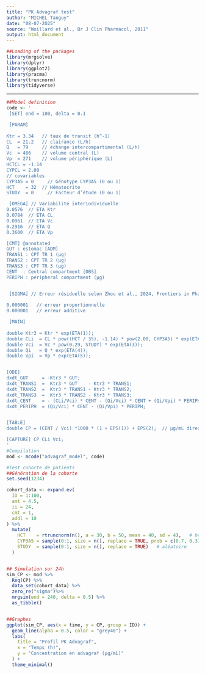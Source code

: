 ```yaml
---
title: "PK Advagraf test"
author: "MICHEL Tanguy"
date: "08-07-2O25"
source: "Woillard et al., Br J Clin Pharmacol, 2011"
output: html_document
---
```


```r
##Loading of the packages
library(mrgsolve)
library(dplyr)
library(ggplot2)
library(pracma)
library(truncnorm)
library(tidyverse)
```

---

```r
##Model definition
code <- '
 [SET] end = 100, delta = 0.1

 [PARAM]
 
Ktr = 3.34   // taux de transit (h^-1)
CL  = 21.2   // clairance (L/h)
Q   = 79     // échange intercompartimental (L/h)
Vc  = 486    // volume central (L)
Vp  = 271    // volume périphérique (L)
HCTCL = -1.14
CYPCL = 2.00
// covariables
CYP3A5 = 0     // Génotype CYP3A5 (0 ou 1)
HCT    = 32  // Hématocrite 
STUDY  = 0     // Facteur d’étude (0 ou 1)

 [OMEGA] // Variabilité interindividuelle
0.0576  // ETA Ktr
0.0784  // ETA CL
0.0961  // ETA Vc
0.2916  // ETA Q
0.3600  // ETA Vp

[CMT] @annotated
GUT : estomac [ADM]
TRANS1 : CPT TR 1 (µg)
TRANS2 : CPT TR 2 (µg)
TRANS3 : CPT TR 3 (µg)
CENT  : Central compartment [OBS]
PERIPH : peripheral compartment (µg)


 [SIGMA] // Erreur résiduelle selon Zhou et al., 2024, Frontiers in Pharmacology
 
0.000001   // erreur proportionnelle
0.000001   // erreur additive 

 [MAIN]
 
double Ktr3 = Ktr * exp(ETA(1));
double CLi  = CL * pow((HCT / 35), -1.14) * pow(2.00, CYP3A5) * exp(ETA(2));
double Vci  = Vc * pow(0.29, STUDY) * exp(ETA(3));
double Qi   = Q * exp(ETA(4));
double Vpi  = Vp * exp(ETA(5));


[ODE]
dxdt_GUT     = -Ktr3 * GUT;
dxdt_TRANS1  =  Ktr3 * GUT    - Ktr3 * TRANS1;
dxdt_TRANS2  =  Ktr3 * TRANS1 - Ktr3 * TRANS2;
dxdt_TRANS3  =  Ktr3 * TRANS2 - Ktr3 * TRANS3;
dxdt_CENT    = - (CLi/Vci) * CENT - (Qi/Vci) * CENT + (Qi/Vpi) * PERIPH + Ktr3 * TRANS3;
dxdt_PERIPH  = (Qi/Vci) * CENT - (Qi/Vpi) * PERIPH;


[TABLE]
double CP = (CENT / Vci) *1000 * (1 + EPS(1)) + EPS(2);  // µg/mL directement, car tout est en µg

[CAPTURE] CP CLi Vci;
'
#Compilation
mod <- mcode("advagraf_model", code)
```


```r
#Test cohorte de patients
##Génération de la cohorte
set.seed(1234)

cohort_data <- expand.ev(
  ID = 1:100,
  amt = 4.5,
  ii = 24,
  cmt = 1,
  addl = 10
) %>%
  mutate(
    HCT    = rtruncnorm(n(), a = 30, b = 50, mean = 40, sd = 4),   # hématocrite (%) entre 30 et 50
    CYP3A5 = sample(0:1, size = n(), replace = TRUE, prob = c(0.7, 0.3)),  # 30% express
    STUDY  = sample(0:1, size = n(), replace = TRUE)   # aléatoire
  )


## Simulation sur 24h
sim_CP <- mod %>%
  Req(CP) %>%
  data_set(cohort_data) %>%
  zero_re("sigma")%>%
  mrgsim(end = 240, delta = 0.5) %>%
  as_tibble()


##Graphes
ggplot(sim_CP, aes(x = time, y = CP, group = ID)) +
  geom_line(alpha = 0.5, color = "grey40") +
  labs(
    title = "Profil PK Advagraf",
    x = "Temps (h)",
    y = "Concentration en advagraf (µg/mL)"
  ) +
  theme_minimal()


```


